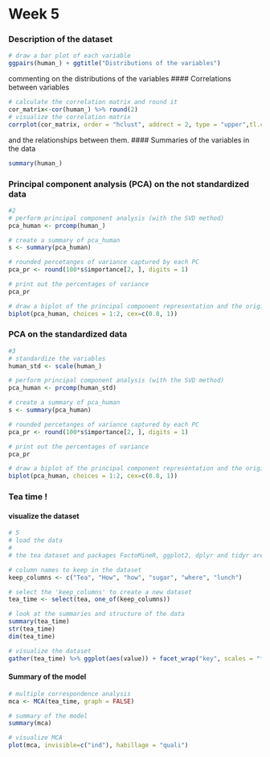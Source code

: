 # Week 5


### Description of the dataset


```r
# draw a bar plot of each variable
ggpairs(human_) + ggtitle("Distributions of the variables")
```
commenting on the distributions of the variables
#### Correlations between variables

```r
# calculate the correlation matrix and round it
cor_matrix<-cor(human_) %>% round(2)
# visualize the correlation matrix
corrplot(cor_matrix, order = "hclust", addrect = 2, type = "upper",tl.col = "black", tl.srt = 45, tl.cex = 0.7)
```
and the relationships between them.
#### Summaries of the variables in the data
```r
summary(human_)
```
### Principal component analysis (PCA) on the not standardized data

```r
#2
# perform principal component analysis (with the SVD method)
pca_human <- prcomp(human_)

# create a summary of pca_human
s <- summary(pca_human)

# rounded percetanges of variance captured by each PC
pca_pr <- round(100*s$importance[2, ], digits = 1)

# print out the percentages of variance
pca_pr

# draw a biplot of the principal component representation and the original variables
biplot(pca_human, choices = 1:2, cex=c(0.8, 1))
```

### PCA on the standardized data

```r
#3
# standardize the variables
human_std <- scale(human_)

# perform principal component analysis (with the SVD method)
pca_human <- prcomp(human_std)

# create a summary of pca_human
s <- summary(pca_human)

# rounded percetanges of variance captured by each PC
pca_pr <- round(100*s$importance[2, ], digits = 1)

# print out the percentages of variance
pca_pr

# draw a biplot of the principal component representation and the original variables
biplot(pca_human, choices = 1:2, cex=c(0.8, 1))
```



### Tea time !
#### visualize the dataset
```r
# 5
# load the data
#
# the tea dataset and packages FactoMineR, ggplot2, dplyr and tidyr are available

# column names to keep in the dataset
keep_columns <- c("Tea", "How", "how", "sugar", "where", "lunch")

# select the 'keep_columns' to create a new dataset
tea_time <- select(tea, one_of(keep_columns))

# look at the summaries and structure of the data
summary(tea_time)
str(tea_time)
dim(tea_time)

# visualize the dataset
gather(tea_time) %>% ggplot(aes(value)) + facet_wrap("key", scales = "free") + theme(axis.text.x = element_text(angle = 45, hjust = 1, size = 8)) + geom_bar()

```
#### Summary of the model
```r
# multiple correspondence analysis
mca <- MCA(tea_time, graph = FALSE)

# summary of the model
summary(mca)

# visualize MCA
plot(mca, invisible=c("ind"), habillage = "quali")
```
